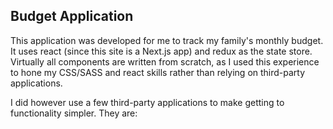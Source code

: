 
## Budget Application
This application was developed for me to track my family&apos;s monthly budget. It uses react
(since this site is a Next.js app) and redux as the state store. Virtually all components
are written from scratch, as I used this experience to hone my CSS/SASS and react skills
rather than relying on third-party applications.


I did however use a few third-party applications to make getting to functionality simpler.
They are:
<BudgetLibraryCards />